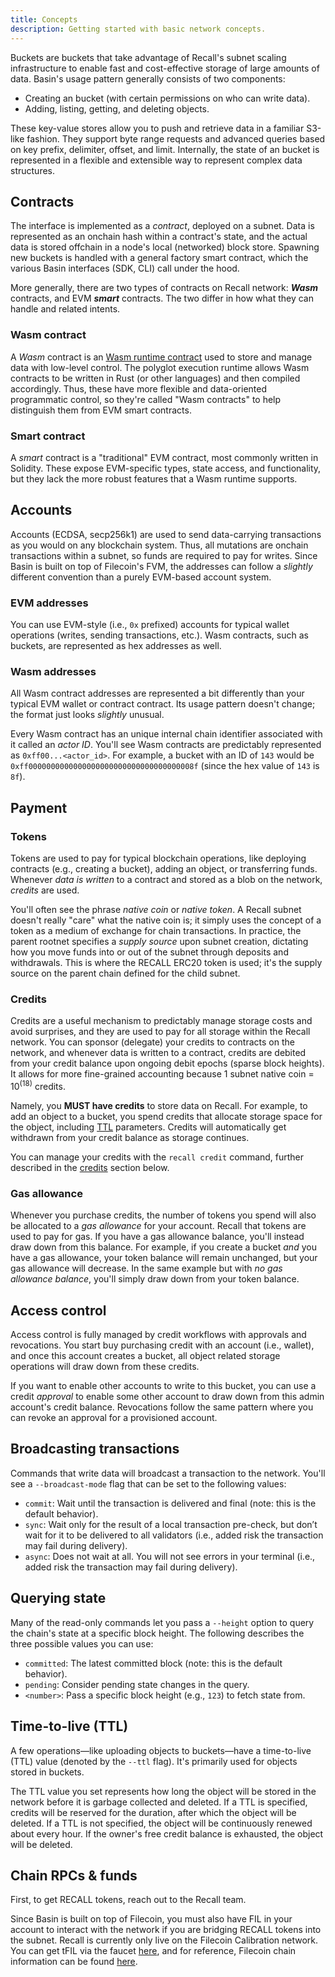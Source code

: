 ```yaml
---
title: Concepts
description: Getting started with basic network concepts.
---
```


Buckets are buckets that take advantage of Recall's subnet scaling infrastructure to enable fast and
cost-effective storage of large amounts of data. Basin's usage pattern generally consists of two
components:

- Creating an bucket (with certain permissions on who can write data).
- Adding, listing, getting, and deleting objects.

These key-value stores allow you to push and retrieve data in a familiar S3-like fashion. They
support byte range requests and advanced queries based on key prefix, delimiter, offset, and limit.
Internally, the state of an bucket is represented in a flexible and extensible way to represent
complex data structures.

## Contracts

The interface is implemented as a _contract_, deployed on a subnet. Data is represented as an
onchain hash within a contract's state, and the actual data is stored offchain in a node's local
(networked) block store. Spawning new buckets is handled with a general factory smart contract,
which the various Basin interfaces (SDK, CLI) call under the hood.

More generally, there are two types of contracts on Recall network: **_Wasm_** contracts, and EVM
**_smart_** contracts. The two differ in how what they can handle and related intents.

### Wasm contract

A _Wasm_ contract is an
[Wasm runtime contract](https://docs.filecoin.io/basics/the-blockchain/actors) used to store and
manage data with low-level control. The polyglot execution runtime allows Wasm contracts to be
written in Rust (or other languages) and then compiled accordingly. Thus, these have more flexible
and data-oriented programmatic control, so they're called "Wasm contracts" to help distinguish them
from EVM smart contracts.

### Smart contract

A _smart_ contract is a "traditional" EVM contract, most commonly written in Solidity. These expose
EVM-specific types, state access, and functionality, but they lack the more robust features that a
Wasm runtime supports.

## Accounts

Accounts (ECDSA, secp256k1) are used to send data-carrying transactions as you would on any
blockchain system. Thus, all mutations are onchain transactions within a subnet, so funds are
required to pay for writes. Since Basin is built on top of Filecoin's FVM, the addresses can follow
a _slightly_ different convention than a purely EVM-based account system.

### EVM addresses

You can use EVM-style (i.e., `0x` prefixed) accounts for typical wallet operations (writes, sending
transactions, etc.). Wasm contracts, such as buckets, are represented as hex addresses as well.

### Wasm addresses

All Wasm contract addresses are represented a bit differently than your typical EVM wallet or
contract contract. Its usage pattern doesn't change; the format just looks _slightly_ unusual.

Every Wasm contract has an unique internal chain identifier associated with it called an _actor ID_.
You'll see Wasm contracts are predictably represented as `0xff00...<actor_id>`. For example, a
bucket with an ID of `143` would be `0xff0000000000000000000000000000000000008f` (since the hex
value of `143` is `8f`).

## Payment

### Tokens

Tokens are used to pay for typical blockchain operations, like deploying contracts (e.g., creating a
bucket), adding an object, or transferring funds. Whenever _data is written_ to a contract and
stored as a blob on the network, _credits_ are used.

<Callout>

You'll often see the phrase _native coin_ or _native token_. A Recall subnet doesn't really "care"
what the native coin is; it simply uses the concept of a token as a medium of exchange for chain
transactions. In practice, the parent rootnet specifies a _supply source_ upon subnet creation,
dictating how you move funds into or out of the subnet through deposits and withdrawals. This is
where the RECALL ERC20 token is used; it's the supply source on the parent chain defined for the
child subnet.

</Callout>

### Credits

Credits are a useful mechanism to predictably manage storage costs and avoid surprises, and they are
used to pay for all storage within the Recall network. You can sponsor (delegate) your credits to
contracts on the network, and whenever data is written to a contract, credits are debited from your
credit balance upon ongoing debit epochs (sparse block heights). It allows for more fine-grained
accounting because 1 subnet native coin = $10^(18)$ credits.

Namely, you **MUST have credits** to store data on Recall. For example, to add an object to a
bucket, you spend credits that allocate storage space for the object, including
[TTL](#time-to-live-ttl) parameters. Credits will automatically get withdrawn from your credit
balance as storage continues.

You can manage your credits with the `recall credit` command, further described in the
[credits](/cli/commands#credits) section below.

### Gas allowance

Whenever you purchase credits, the number of tokens you spend will also be allocated to a _gas
allowance_ for your account. Recall that tokens are used to pay for gas. If you have a gas allowance
balance, you'll instead draw down from this balance. For example, if you create a bucket _and_ you
have a gas allowance, your token balance will remain unchanged, but your gas allowance will
decrease. In the same example but with _no gas allowance balance_, you'll simply draw down from your
token balance.

## Access control

Access control is fully managed by credit workflows with approvals and revocations. You start buy
purchasing credit with an account (i.e., wallet), and once this account creates a bucket, all object
related storage operations will draw down from these credits.

If you want to enable other accounts to write to this bucket, you can use a credit _approval_ to
enable some other account to draw down from this admin account's credit balance. Revocations follow
the same pattern where you can revoke an approval for a provisioned account.

## Broadcasting transactions

Commands that write data will broadcast a transaction to the network. You'll see a
`--broadcast-mode` flag that can be set to the following values:

- `commit`: Wait until the transaction is delivered and final (note: this is the default behavior).
- `sync`: Wait only for the result of a local transaction pre-check, but don’t wait for it to be
  delivered to all validators (i.e., added risk the transaction may fail during delivery).
- `async`: Does not wait at all. You will not see errors in your terminal (i.e., added risk the
  transaction may fail during delivery).

## Querying state

Many of the read-only commands let you pass a `--height` option to query the chain's state at a
specific block height. The following describes the three possible values you can use:

- `committed`: The latest committed block (note: this is the default behavior).
- `pending`: Consider pending state changes in the query.
- `<number>`: Pass a specific block height (e.g., `123`) to fetch state from.

## Time-to-live (TTL)

A few operations—like uploading objects to buckets—have a time-to-live (TTL) value (denoted by the
`--ttl` flag). It's primarily used for objects stored in buckets.

The TTL value you set represents how long the object will be stored in the network before it is
garbage collected and deleted. If a TTL is specified, credits will be reserved for the duration,
after which the object will be deleted. If a TTL is not specified, the object will be continuously
renewed about every hour. If the owner's free credit balance is exhausted, the object will be
deleted.

## Chain RPCs & funds

First, to get RECALL tokens, reach out to the Recall team.

Since Basin is built on top of Filecoin, you must also have FIL in your account to interact with the
network if you are bridging RECALL tokens into the subnet. Recall is currently only live on the
Filecoin Calibration network. You can get tFIL via the faucet
[here](https://faucet.calibnet.chainsafe-fil.io/funds.html), and for reference, Filecoin chain
information can be found [here](https://chainlist.org/?search=filecoin&testnets=true).
